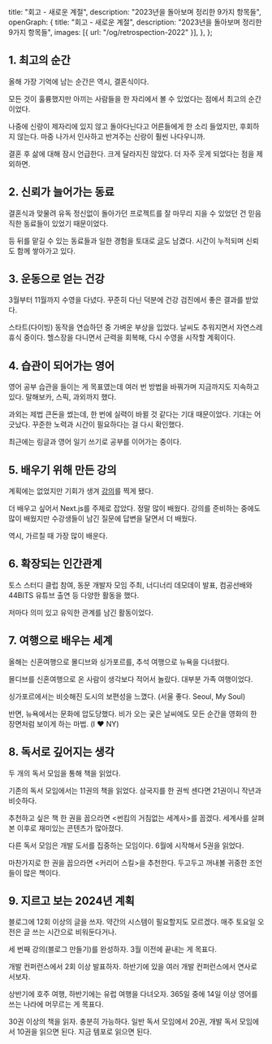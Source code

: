   title: "회고 - 새로운 계절",
  description: "2023년을 돌아보며 정리한 9가지 항목들",
  openGraph: {
    title: "회고 - 새로운 계절",
    description: "2023년을 돌아보며 정리한 9가지 항목들",
    images: [{ url: "/og/retrospection-2022" }],
  },
};

## 1. 최고의 순간

올해 가장 기억에 남는 순간은 역시, 결혼식이다.

모든 것이 훌륭했지만 아끼는 사람들을 한 자리에서 볼 수 있었다는 점에서 최고의 순간이었다.

나중에 신랑이 제자리에 있지 않고 돌아다닌다고 어른들에게 한 소리 들었지만, 후회하지 않는다. 마중 나가서 인사하고 반겨주는 신랑이 훨씬 나다우니까.

결혼 후 삶에 대해 잠시 언급한다. 크게 달라지진 않았다. 더 자주 웃게 되었다는 점을 제외하면.

## 2. 신뢰가 늘어가는 동료

결혼식과 맞물려 유독 정신없이 돌아가던 프로젝트를 잘 마무리 지을 수 있었던 건 믿음직한 동료들이 있었기 때문이었다.

등 뒤를 맡길 수 있는 동료들과 일한 경험을 토대로 [글](/trustworthy-colleague-to-rely-on)도 남겼다. 시간이 누적되며 신뢰도 함께 쌓아가고 있다.

## 3. 운동으로 얻는 건강

3월부터 11월까지 수영을 다녔다. 꾸준히 다닌 덕분에 건강 검진에서 좋은 결과를 받았다.

스타트(다이빙) 동작을 연습하던 중 가벼운 부상을 입었다. 날씨도 추워지면서 자연스레 휴식 중이다. 헬스장을 다니면서 근력을 회복해, 다시 수영을 시작할 계획이다.

## 4. 습관이 되어가는 영어

영어 공부 습관을 들이는 게 목표였는데 여러 번 방법을 바꿔가며 지금까지도 지속하고 있다. 말해보카, 스픽, 과외까지 했다.

과외는 제법 큰돈을 썼는데, 한 번에 실력이 바뀔 것 같다는 기대 때문이었다. 기대는 어긋났다. 꾸준한 노력과 시간이 필요하다는 걸 다시 확인했다.

최근에는 링글과 영어 일기 쓰기로 공부를 이어가는 중이다.

## 5. 배우기 위해 만든 강의

계획에는 없었지만 기회가 생겨 [강의](https://inf.run/kzcU)를 찍게 됐다.

더 배우고 싶어서 Next.js를 주제로 잡았다. 정말 많이 배웠다. 강의를 준비하는 중에도 많이 배웠지만 수강생들이 남긴 질문에 답변을 달면서 더 배웠다.

역시, 가르칠 때 가장 많이 배운다.

## 6. 확장되는 인간관계

토스 스터디 클럽 참여, 동문 개발자 모임 주최, 너디너리 데모데이 발표, 컴공선배와 44BITS 유튜브 출연 등 다양한 활동을 했다.

저마다 의미 있고 유익한 관계를 남긴 활동이었다.

## 7. 여행으로 배우는 세계

올해는 신혼여행으로 몰디브와 싱가포르를, 추석 여행으로 뉴욕을 다녀왔다.

몰디브를 신혼여행으로 온 사람이 생각보다 적어서 놀랐다. 대부분 가족 여행이었다.

싱가포르에서는 비슷해진 도시의 보편성을 느꼈다. (서울 좋다. Seoul, My Soul)

반면, 뉴욕에서는 문화에 압도당했다. 비가 오는 궂은 날씨에도 모든 순간을 영화의 한 장면처럼 보이게 하는 마법. (I ❤️ NY)

## 8. 독서로 깊어지는 생각

두 개의 독서 모임을 통해 책을 읽었다.

기존의 독서 모임에서는 11권의 책을 읽었다. 삼국지를 한 권씩 센다면 21권이니 작년과 비슷하다.

추천하고 싶은 책 한 권을 꼽으라면 \<썬킴의 거침없는 세계사\>를 꼽겠다. 세계사를 살펴본 이후로 재미있는 콘텐츠가 많아졌다.

다른 독서 모임은 개발 도서를 집중하는 모임이다. 6월에 시작해서 5권을 읽었다.

마찬가지로 한 권을 꼽으라면 \<커리어 스킬\>을 추천한다. 두고두고 꺼내볼 귀중한 조언들이 많은 책이다.

## 9. 지르고 보는 2024년 계획

블로그에 12회 이상의 글을 쓰자. 약간의 시스템이 필요할지도 모르겠다. 매주 토요일 오전은 글 쓰는 시간으로 비워둔다거나.

세 번째 강의(블로그 만들기)를 완성하자. 3월 이전에 끝내는 게 목표다.

개발 컨퍼런스에서 2회 이상 발표하자. 하반기에 있을 여러 개발 컨퍼런스에서 연사로 서보자.

상반기에 호주 여행, 하반기에는 유럽 여행을 다녀오자. 365일 중에 14일 이상 영어를 쓰는 나라에 머무르는 게 목표다.

30권 이상의 책을 읽자. 충분히 가능하다. 일반 독서 모임에서 20권, 개발 독서 모임에서 10권을 읽으면 된다. 지금 템포로 읽으면 된다.
